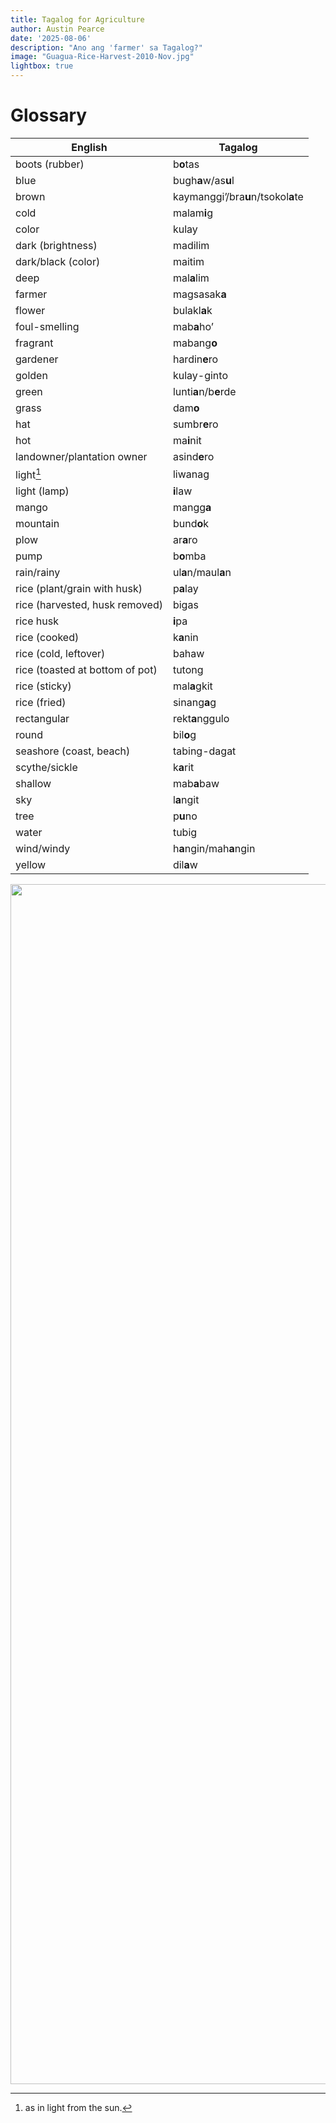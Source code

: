 ```yaml
---
title: Tagalog for Agriculture
author: Austin Pearce
date: '2025-08-06'
description: "Ano ang 'farmer' sa Tagalog?"
image: "Guagua-Rice-Harvest-2010-Nov.jpg"
lightbox: true
---
```


# Glossary

| English                         | Tagalog                            |
|---------------------------------|------------------------------------|
| boots (rubber)                  | b**o**tas                          |
| blue                            | bugh**a**w/as**u**l                |
| brown                           | kaymanggi'/bra**u**n/tsokol**a**te |
| cold                            | malam**i**g                        |
| color                           | kulay                              |
| dark (brightness)               | madilim                            |
| dark/black (color)              | maitim                             |
| deep                            | mal**a**lim                        |
| farmer                          | magsasak**a**                      |
| flower                          | bulakl**a**k                       |
| foul-smelling                   | mab**a**ho'                        |
| fragrant                        | mabang**o**                        |
| gardener                        | hardin**e**ro                      |
| golden                          | kulay-ginto                        |
| green                           | lunti**a**n/b**e**rde              |
| grass                           | dam**o**                           |
| hat                             | sumbr**e**ro                       |
| hot                             | ma**i**nit                         |
| landowner/plantation owner      | asind**e**ro                       |
| light[^1]                       | liwanag                            |
| light (lamp)                    | **i**law                           |
| mango                           | mangg**a**                         |
| mountain                        | bund**o**k                         |
| plow                            | ar**a**ro                          |
| pump                            | b**o**mba                          |
| rain/rainy                      | ul**a**n/maul**a**n                |
| rice (plant/grain with husk)    | p**a**lay                          |
| rice (harvested, husk removed)  | bigas                              |
| rice husk                       | **i**pa                            |
| rice (cooked)                   | k**a**nin                          |
| rice (cold, leftover)           | bahaw                              |
| rice (toasted at bottom of pot) | tutong                             |
| rice (sticky)                   | mal**a**gkit                       |
| rice (fried)                    | sinang**a**g                       |
| rectangular                     | rekt**a**nggulo                    |
| round                           | bil**o**g                          |
| seashore (coast, beach)         | tabing-dagat                       |
| scythe/sickle                   | k**a**rit                          |
| shallow                         | mab**a**baw                        |
| sky                             | l**a**ngit                         |
| tree                            | p**u**no                           |
| water                           | tubig                              |
| wind/windy                      | h**a**ngin/mah**a**ngin            |
| yellow                          | dil**a**w                          |

[^1]: as in light from the sun.

::: column-screen
![](Guagua-Rice-Harvest-2010-Nov.jpg){fig-align="center" width="1920"}
:::
